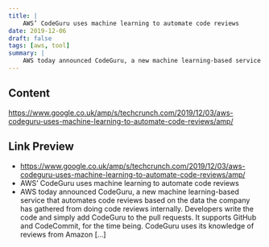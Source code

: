 ```yaml
---
title: |
    AWS’ CodeGuru uses machine learning to automate code reviews
date: 2019-12-06
draft: false
tags: [aws, tool]
summary: |
    AWS today announced CodeGuru, a new machine learning-based service that automates code reviews based on the data the company has gathered from doing code reviews internally. Developers write the code and simply add CodeGuru to the pull requests. It supports GitHub and CodeCommit, for the time being. CodeGuru uses its knowledge of reviews from Amazon […]
---
```


## Content

https://www.google.co.uk/amp/s/techcrunch.com/2019/12/03/aws-codeguru-uses-machine-learning-to-automate-code-reviews/amp/

## Link Preview

- https://www.google.co.uk/amp/s/techcrunch.com/2019/12/03/aws-codeguru-uses-machine-learning-to-automate-code-reviews/amp/
- AWS’ CodeGuru uses machine learning to automate code reviews
- AWS today announced CodeGuru, a new machine learning-based service that automates code reviews based on the data the company has gathered from doing code reviews internally. Developers write the code and simply add CodeGuru to the pull requests. It supports GitHub and CodeCommit, for the time being. CodeGuru uses its knowledge of reviews from Amazon […]
